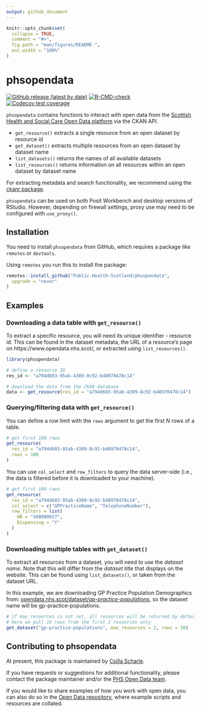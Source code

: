 ```yaml
---
output: github_document
---
```


<!-- README.md is generated from README.Rmd. Please edit that file -->

```r
knitr::opts_chunk$set(
  collapse = TRUE,
  comment = "#>",
  fig.path = "man/figures/README-",
  out.width = "100%"
)
```

# phsopendata

<!-- badges: start -->
[![GitHub release (latest by date)](https://img.shields.io/github/v/release/Public-Health-Scotland/phsopendata)](https://github.com/Public-Health-Scotland/phsopendata/releases/latest)
[![R-CMD-check](https://github.com/Public-Health-Scotland/phsopendata/actions/workflows/R-CMD-check.yaml/badge.svg)](https://github.com/Public-Health-Scotland/phsopendata/actions/workflows/R-CMD-check.yaml)
[![Codecov test coverage](https://codecov.io/gh/Public-Health-Scotland/phsopendata/branch/master/graph/badge.svg)](https://app.codecov.io/gh/Public-Health-Scotland/phsopendata?branch=master)
<!-- badges: end -->

`phsopendata` contains functions to interact with open data from the [Scottish Health and Social Care Open Data platform](https://www.opendata.nhs.scot/) via the CKAN API. 

- `get_resource()` extracts a single resource from an open dataset by resource id
- `get_dataset()` extracts multiple resources from an open dataset by dataset name
- `list_datasets()` returns the names of all available datasets 
- `list_resources()` returns information on all resources within an open dataset by dataset name

For extracting metadata and search functionality, we recommend using the [ckanr package](https://docs.ropensci.org/ckanr/). 

`phsopendata` can be used on both Posit Workbench and desktop versions of RStudio. However, depending on firewall settings, proxy use may need to be configured with `use_proxy()`.

## Installation

You need to install `phsopendata` from GitHub, which requires a package like `remotes` or `devtools`.

Using `remotes` you run this to install the package:

```r
remotes::install_github("Public-Health-Scotland/phsopendata",
  upgrade = "never"
)
```

## Examples

### Downloading a data table with `get_resource()`

To extract a specific resource, you will need its unique identifier - resource id. This can be found in the dataset metadata, the URL of a resource's page on https://www.opendata.nhs.scot/, or extracted using `list_resources()`.

```r
library(phsopendata)

# define a resource ID
res_id <- "a794d603-95ab-4309-8c92-b48970478c14"

# download the data from the CKAN database
data <- get_resource(res_id = "a794d603-95ab-4309-8c92-b48970478c14")
```

### Querying/filtering data with `get_resource()`
You can define a row limit with the `rows` argument to get the first *N* rows of a table.
```r
# get first 100 rows
get_resource(
  res_id = "a794d603-95ab-4309-8c92-b48970478c14",
  rows = 100
)
```

You can use `col_select` and `row_filters` to query the data server-side (i.e., the data is filtered before it is downloaded to your machine).
```r
# get first 100 rows
get_resource(
  res_id = "a794d603-95ab-4309-8c92-b48970478c14",
  col_select = c("GPPracticeName", "TelephoneNumber"),
  row_filters = list(
    HB = "S08000017",
    Dispensing = "Y"
  )
)
```

### Downloading multiple tables with `get_dataset()`

To extract all resources from a dataset, you will need to use the *dataset name*. Note that this will differ from the *dataset title* that displays on the website. This can be found using `list_datasets()`, or taken from the dataset URL. 

In this example, we are downloading GP Practice Population Demographics from: [opendata.nhs.scot/dataset/*gp-practice-populations*](https://www.opendata.nhs.scot/dataset/gp-practice-populations), so the dataset name will be gp-practice-populations.


```r
# if max_resources is not set, all resources will be returned by default.
# Here we pull 10 rows from the first 2 resources only
get_dataset("gp-practice-populations", max_resources = 2, rows = 10)
```

## Contributing to phsopendata

At present, this package is maintained by [Csilla Scharle](https://github.com/csillasch).

If you have requests or suggestions for additional functionality, please contact the package maintainer and/or the [PHS Open Data team](phs.opendata@phs.scot).

If you would like to share examples of how you work with open data, you can also do so in the [Open Data repository](https://github.com/Public-Health-Scotland/Open-Data), where example scripts and resources are collated.
